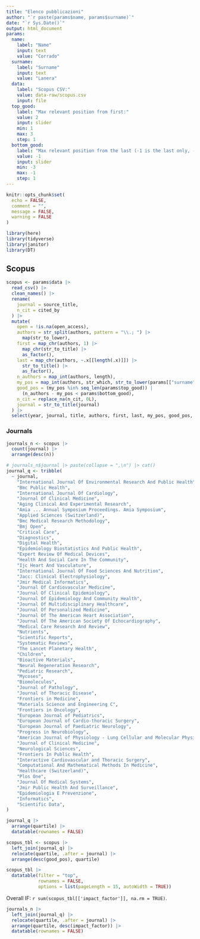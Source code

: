 ```yaml
---
title: "Elenco pubblicazioni"
author: "`r paste(params$name, params$surname)`"
date: "`r Sys.Date()`"
output: html_document
params:
  name: 
    label: "Name"
    input: text
    value: "Corrado"
  surname:
    label: "Surname"
    input: text
    value: "Lanera"
  data:
    label: "Scopus CSV:"
    value: data-raw/scopus.csv
    input: file
  top_good: 
    label: "Max relevant position from first:" 
    value: 2
    input: slider
    min: 1
    max: 3
    step: 1
  bottom_good: 
    label: "Max relevant position from the last (-1 is the last only, -2 is up to the second to the last, ...):" 
    value: -1
    input: slider
    min: -3
    max: -1
    step: 1
---
```


<style>
.main-container {
    max-width: 940px;
    margin-left: 0;
    margin-right: auto;
}
</style>

```r
knitr::opts_chunk$set(
  echo = FALSE,
  comment = "",
  message = FALSE,
  warning = FALSE
)

library(here)
library(tidyverse)
library(janitor)
library(DT)
```


## Scopus

```r
scopus <- params$data |> 
  read_csv() |> 
  clean_names() |> 
  rename(
    journal = source_title,
    n_cit = cited_by
  ) |> 
  mutate(
    open = !is.na(open_access),
    authors = str_split(authors, pattern = "\\.; ") |> 
      map(str_to_lower),
    first = map_chr(authors, 1) |>
      map_chr(str_to_title) |> 
      as_factor(),
    last = map_chr(authors, ~.x[[length(.x)]]) |>
      str_to_title() |> 
      as_factor(),
    n_authors = map_int(authors, length),
    my_pos = map_int(authors, str_which, str_to_lower(params[["surname"]])),
    good_pos = (my_pos %in% seq_len(params$top_good)) |
      (n_authors - my_pos < params$bottom_good),
    n_cit = replace_na(n_cit, 0L),
    journal = str_to_title(journal)
  ) |> 
  select(year, journal, title, authors, first, last, my_pos, good_pos, n_authors, n_cit, open, doi)
```


### Journals

```r
journals_n <- scopus |> 
  count(journal) |> 
  arrange(desc(n))
```

```r
# journals_n$journal |> paste(collapse = ",\n") |> cat()
journal_q <- tribble(
  ~ journal,                                                                 ~quartile, ~where, ~impact_factor,
    "International Journal Of Environmental Research And Public Health",       NA,         NA,  NA,
    "Bmc Public Health",                                                       1,         "SCIE",  3.500,
    "International Journal Of Cardiology",                                     2,         "SCIE",  3.200,
    "Journal Of Clinical Medicine",                                            1,         "SCIE",  3.000,
    "Aging Clinical And Experimental Research",                                2,         "SCIE",  3.400,
    "Amia ... Annual Symposium Proceedings. Amia Symposium",                  NA,             NA,    NA,
    "Applied Sciences (Switzerland)",                                          1,         "SCIE",  2.500,
    "Bmc Medical Research Methodology",                                        1,         "SCIE",  3.9,
    "Bmj Open",                                                                1,         "SCIE",  2.4,
    "Critical Care",                                                           1,         "SCIE",  8.8,
    "Diagnostics",                                                             1,         "SCIE",  3.000,
    "Digital Health",                                                          2,         "SCIE",  2.900,
    "Epidemiology Biostatistics And Public Health",                           NA,             NA,    NA,
    "Expert Review Of Medical Devices",                                        3,         "SCIE",  2.900,
    "Health And Social Care In The Community",                                 1,         "SSCI",  2.000,
    "Ijc Heart And Vasculature",                                               2,             NA,  2.500,
    "International Journal Of Food Sciences And Nutrition",                    2,         "SCIE",  3.500,
    "Jacc: Clinical Electrophysiology",                                        1,         "SCIE",  8.000,
    "Jmir Medical Informatics",                                                2,         "SCIE",  3.200,
    "Journal Of Cardiovascular Medicine",                                      2,         "SCIE",  2.900,
    "Journal Of Clinical Epidemiology",                                        1,         "SCIE",  7.300,
    "Journal Of Epidemiology And Community Health",                            1,         "SSCI",  4.900,
    "Journal Of Multidisciplinary Healthcare",                                 2,         "SCIE",  2.700,
    "Journal Of Personalized Medicine",                                        1,         "SCIE",  3.000,
    "Journal Of The American Heart Association",                               1,         "SCIE",  5.000,
    "Journal Of The American Society Of Echocardiography",                     1,         "SCIE",  5.400,
    "Medical Care Research And Review",                                        2,         "SSCI",  2.400,
    "Nutrients",                                                               1,         "SCIE",  4.800,
    "Scientific Reports",                                                      1,         "SCIE",  3.800,
    "Systematic Reviews",                                                      1,         "SCIE",  6.300,
    "The Lancet Planetary Health",                                             1,         "SCIE", 24.200,
    "Children",                                                                2,         "SCIE",  2.000,
    "Bioactive Materials",                                                     1,         "SCIE", 18.000,
    "Neural Regeneration Research",                                            1,         "SCIE",  5.900,
    "Pediatric Research",                                                      1,         "SCIE",  3.100,
    "Mycoses",                                                                 1,         "SCIE",  4.100,
    "Biomolecules",                                                            1,         "SCIE",  4.800,
    "Journal of Pathology",                                                    1,         "SCIE",  5.600,
    "Journal of Thoracic Disease",                                             3,         "SCIE",  2.100,
    "Frontiers in Medicine",                                                   1,         "SCIE",  3.100,
    "Materials Science and Engineering C",                                     2,         "SCIE",  1.842,
    "Frontiers in Oncology",                                                   2,         "SCIE",  3.500,
    "European Journal of Pediatrics",                                          1,         "SCIE",  3.000,
    "European Journal of Cardio-thoracic Surgery",                             1,         "SCIE",  3.300,
    "European Journal of Paediatric Neurology",                                2,         "SCIE",  2.300,
    "Progress in Neurobiology",                                                1,         "SCIE",  6.700,
    "American Journal of Physiology - Lung Cellular and Molecular Physiology", 1,         "SCIE",  3.700,
    "Journal of Clinical Medicine",                                            1,         "SCIE",  3.000,
    "Neurological Sciences",                                                   2,         "SCIE",  2.700,
    "Frontiers In Public Health",                                              2,         "SCIE",  3.000,
    "Interactive Cardiovascular and Thoracic Surgery",                         2,         "SCIE",  1.600,
    "Computational And Mathematical Methods In Medicine",                      2,         "SCIE",  2.809,
    "Healthcare (Switzerland)",                                                2,         "SCIE",  3.160,
    "Plos One",                                                                1,         "SCIE",  2.900,
    "Journal Of Medical Systems",                                              1,         "SCIE",  3.5,
    "Jmir Public Health And Surveillance",                                     1,         "SCIE",  3.5,
    "Epidemiologia E Prevenzione",                                            NA,             NA,   NA,
    "Informatics",                                                             2,         "SCIE",  3.4,
    "Scientific Data",                                                         1,         "SCIE",  5.8
)

journal_q |> 
  arrange(quartile) |> 
  datatable(rownames = FALSE)
```


```r
scopus_tbl <- scopus |> 
  left_join(journal_q) |>
  relocate(quartile, .after = journal) |>
  arrange(desc(good_pos), quartile)

scopus_tbl |> 
  datatable(filter = "top",
            rownames = FALSE,
            options = list(pageLength = 15, autoWidth = TRUE))
```

Overall IF: `r sum(scopus_tbl[['impact_factor']], na.rm = TRUE)`.

```r
journals_n |> 
  left_join(journal_q) |> 
  relocate(quartile, .after = journal) |>
  arrange(quartile, desc(impact_factor)) |> 
  datatable(rownames = FALSE)
```

